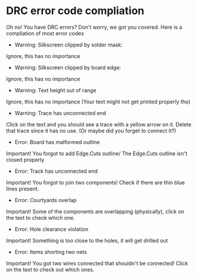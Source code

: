 # DRC error code compliation

Oh no! You have DRC errors? Don't worry, we got you covered. Here is a compliation of most error codes

- Warning: Silkscreen clipped by solder mask:

Ignore, this has no importance

- Warning: Silkscreen clipped by board edge:

Ignore, this has no importance

- Warning: Text height out of range

Ignore, this has no importance (Your text might not get printed properly tho)

- Warning: Trace has unconnected end

Click on the text and you should see a trace with a yellow arrow on it. Delete that trace since it has no use. (Or maybe did you forget to connect it?)

- Error: Board has malformed outline

Important! You forgot to add Edge.Cuts outline/ The Edge.Cuts outline isn't closed properly

- Error: Track has unconnected end

Important! You forgot to join two components! Check if there are thin blue lines present.

- Error: Courtyards overlap

Important! Some of the components are overlapping (physically), click on the text to check which one.

- Error: Hole clearance violation

Important! Something is too close to the holes, it will get drilled out

- Error: Items shorting two nets

Important! You got two wires connected that shouldn't be connected! Click on the text to check out which ones.
